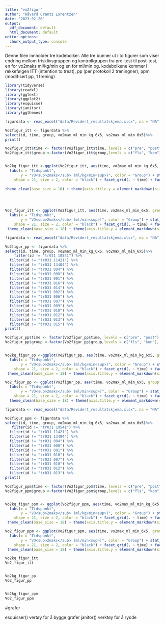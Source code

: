 ```yaml
---
title: "vo2figur"
author: "Håvard Crantz Lorentzen"
date: '2023-02-20'
output:
  pdf_document: default
  html_document: default
editor_options:
  chunk_output_type: console
---
```

Denne filen innholder tre kodebolker. Alle tre bunner ut i to figurer som viser
endring mellom frisklivsgruppen og kontrollgrupen fra pre-test til post-test, 
en for vo2maks ml/kg/min og en for ml/min og. 
kodebolkene kommer i rekkefølgen
ITT (intention to treat), pp (per protokoll 2 treningner), ppm (modifisert pp, 1 trening)
```r
library(tidyverse)
library(readxl)
library(ggtext)
library(ggplot2)
library(esquisse)
library(janitor)
library(ggthemes)

figurdata <- read_excel("data/Revidert_resultatskjema.xlsx", na = "NA") #Henter data

Vo2figur_itt <- figurdata %>%
select(id, time, group, vo2max_ml_min_kg_6x5, vo2max_ml_min_6x5)%>%
print()

Vo2figur_itt$time <- factor(Vo2figur_itt$time, levels = c("pre", "post"), labels = c("Pre", "Post"))
Vo2figur_itt$group <-factor(Vo2figur_itt$group,levels = c("fls", "kon"), labels = c("Frisklivssentral", "Kontroll"))


Vo2kg_figur_itt <-ggplot(Vo2figur_itt, aes(time, vo2max_ml_min_kg_6x5, group = id)) + geom_line(linetype = "dashed", size = 0.5) + geom_point(size = 2, fill = "lightblue", shape = 21) +
  labs(x = "Tidspunkt", 
       y = "VO<sub>2maks</sub> (ml/kg/min<sup>)", color = "Group") + stat_summary(aes(group = 1), geom = "point", fun.y = mean,
    shape = 21, size = 2, color = "black") + facet_grid(. ~ time) + facet_wrap(vars(group)) + stat_smooth(aes(group = 1), method = "lm", se = FALSE, color = "black") +
 
theme_clean(base_size = 18) + theme(axis.title.y = element_markdown(size = 15)) 




Vo2_figur_itt <- ggplot(Vo2figur_itt, aes(time, vo2max_ml_min_6x5, group = id)) + geom_line(linetype = "dashed", size = 0.5) + geom_point(size = 2, fill = "lightblue", shape = 21) +
  labs(x = "Tidspunkt", 
       y = "VO<sub>2maks</sub> (ml/min<sup>)", color = "Group") + stat_summary(aes(group = 1), geom = "point", fun.y = mean,
    shape = 21, size = 2, color = "black") + facet_grid(. ~ time) + facet_wrap(vars(group)) + stat_smooth(aes(group = 1), method = "lm", se = FALSE, color = "black") +
 theme_clean(base_size = 18) + theme(axis.title.y = element_markdown(size = 15))

```


```r
figurdata <- read_excel("data/Revidert_resultatskjema.xlsx", na = "NA") #Henter data

Vo2figur_pp <- figurdata %>%
select(id, time, group, vo2max_ml_min_kg_6x5, vo2max_ml_min_6x5)%>%
    filter(id != "tr031 10541") %>%
  filter(id != "tr031 11421") %>%
  filter(id != "tr031 13404") %>%
  filter(id != "tr031 004") %>%
  filter(id != "tr031 008") %>%
  filter(id != "tr031 001") %>%
  filter(id != "tr031 016") %>%
  filter(id != "tr031 014") %>%
  filter(id != "tr031 002") %>%
  filter(id != "tr031 006") %>%
  filter(id != "tr031 007") %>%
  filter(id != "tr031 009") %>%
  filter(id != "tr031 010") %>%
  filter(id != "tr031 012") %>%
  filter(id != "tr031 013") %>%
  filter(id != "tr031 015") %>%
print()

Vo2figur_pp$time <- factor(Vo2figur_pp$time, levels = c("pre", "post"), labels = c("Pre", "Post"))
Vo2figur_pp$group <-factor(Vo2figur_pp$group,levels = c("fls", "kon"), labels = c("Frisklivssentral", "Kontroll"))


Vo2kg_figur_pp <-ggplot(Vo2figur_pp, aes(time, vo2max_ml_min_kg_6x5, group = id)) + geom_line(linetype = "dashed", size = 0.5) + geom_point(size = 2, fill = "lightblue", shape = 21) +
  labs(x = "Tidspunkt", 
       y = "VO<sub>2maks</sub> (ml/kg/min<sup>)", color = "Group") + stat_summary(aes(group = 1), geom = "point", fun.y = mean,
    shape = 21, size = 2, color = "black") + facet_grid(. ~ time) + facet_wrap(vars(group)) + stat_smooth(aes(group = 1), method = "lm", se = FALSE, color = "black") +
 theme_clean(base_size = 18) + theme(axis.title.y = element_markdown(size = 15))

Vo2_figur_pp <- ggplot(Vo2figur_pp, aes(time, vo2max_ml_min_6x5, group = id)) + geom_line(linetype = "dashed", size = 0.5) + geom_point(size = 2, fill = "lightblue", shape = 21) +
  labs(x = "Tidspunkt", 
       y = "VO<sub>2maks</sub> (ml/min<sup>)", color = "Group") + stat_summary(aes(group = 1), geom = "point", fun.y = mean,
    shape = 21, size = 2, color = "black") + facet_grid(. ~ time) + facet_wrap(vars(group)) + stat_smooth(aes(group = 1), method = "lm", se = FALSE, color = "black") +
  theme_clean(base_size = 18) + theme(axis.title.y = element_markdown(size = 15))
```

```r
figurdata <- read_excel("data/Revidert_resultatskjema.xlsx", na = "NA") #Henter data

Vo2figur_ppm <- figurdata %>%
select(id, time, group, vo2max_ml_min_kg_6x5, vo2max_ml_min_6x5)%>%
   filter(id != "tr031 10541") %>%
  filter(id != "tr031 11421") %>%
  filter(id != "tr031 13404") %>%
  filter(id != "tr031 004") %>%
  filter(id != "tr031 008") %>%
  filter(id != "tr031 001") %>%
  filter(id != "tr031 016") %>%
  filter(id != "tr031 007") %>%
  filter(id != "tr031 010") %>%
  filter(id != "tr031 012") %>%
  filter(id != "tr031 013") %>%
print()

Vo2figur_ppm$time <- factor(Vo2figur_ppm$time, levels = c("pre", "post"), labels = c("Pre", "Post"))
Vo2figur_ppm$group <-factor(Vo2figur_ppm$group,levels = c("fls", "kon"), labels = c("Frisklivssentral", "Kontroll"))


Vo2kg_figur_ppm <- ggplot(Vo2figur_ppm, aes(time, vo2max_ml_min_kg_6x5, group = id)) + geom_line(linetype = "dashed", size = 0.5) + geom_point(size = 2, fill = "lightblue", shape = 21) +
  labs(x = "Tidspunkt", 
       y = "VO<sub>2maks</sub> (ml/kg/min<sup>)", color = "Group") + stat_summary(aes(group = 1), geom = "point", fun.y = mean,
    shape = 21, size = 2, color = "black") + facet_grid(. ~ time) + facet_wrap(vars(group)) + stat_smooth(aes(group = 1), method = "lm", se = FALSE, color = "black") +
 theme_clean(base_size = 18) + theme(axis.title.y = element_markdown(size = 15))

Vo2_figur_ppm <- ggplot(Vo2figur_ppm, aes(time, vo2max_ml_min_6x5, group = id)) + geom_line(linetype = "dashed", size = 0.5) + geom_point(size = 2, fill = "lightblue", shape = 21) +
  labs(x = "Tidspunkt", 
       y = "VO<sub>2maks</sub> (ml/min<sup>)", color = "Group") + stat_summary(aes(group = 1), geom = "point", fun.y = mean,
    shape = 21, size = 2, color = "black") + facet_grid(. ~ time) + facet_wrap(vars(group)) + stat_smooth(aes(group = 1), method = "lm", se = FALSE, color = "black") +
 theme_clean(base_size = 18) + theme(axis.title.y = element_markdown(size = 15))

```

```r

Vo2kg_figur_itt
Vo2_figur_itt


Vo2kg_figur_pp
Vo2_figur_pp


Vo2kg_figur_ppm
Vo2_figur_ppm

```
#grafer

esquisser() vertøy for å bygge grafer
janitor() verktøy for å rydde


